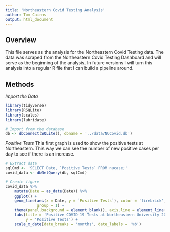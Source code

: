 ```yaml
---
title: 'Northeastern Covid Testing Analysis'
author: Tom Cairns
output: html_document
---
```


## Overview
This file serves as the analysis for the Northeastern Covid Testing data. The
data was scraped from the Northeastern Covid Testing Dashboard and will serve
as the beginning of the analysis. In future versions I will turn this analysis
into a regular R file that I can build a pipeline around.

## Methods
*Import the Data*
```r
library(tidyverse)
library(RSQLite)
library(scales)
library(lubridate)
```

```r
# Import from the database
db <- dbConnect(SQLite(), dbname = '../data/NUCovid.db')
```

*Positive Tests*
This first graph is used to show the positive tests at Northeastern. This way
we can see the number of new positive cases per day to see if there is an
increase.
```r
# Extract data
sqlCmd <- 'SELECT Date, `Positive Tests` FROM nucase;'
covid_data <- dbGetQuery(db, sqlCmd)

# Create figure
covid_data %>%
    mutate(Date = as_date(Date)) %>%
    ggplot() +
    geom_line(aes(x = Date, y = `Positive Tests`), color = 'firebrick',
              group = 1) +
    theme(panel.background = element_blank(), axis.line = element_line()) +
    labs(title = 'Positive COVID-19 Tests at Northeastern University 2021 - 2022',
         y = 'Positive Tests') +
    scale_x_date(date_breaks = 'months', date_labels = '%b')
```